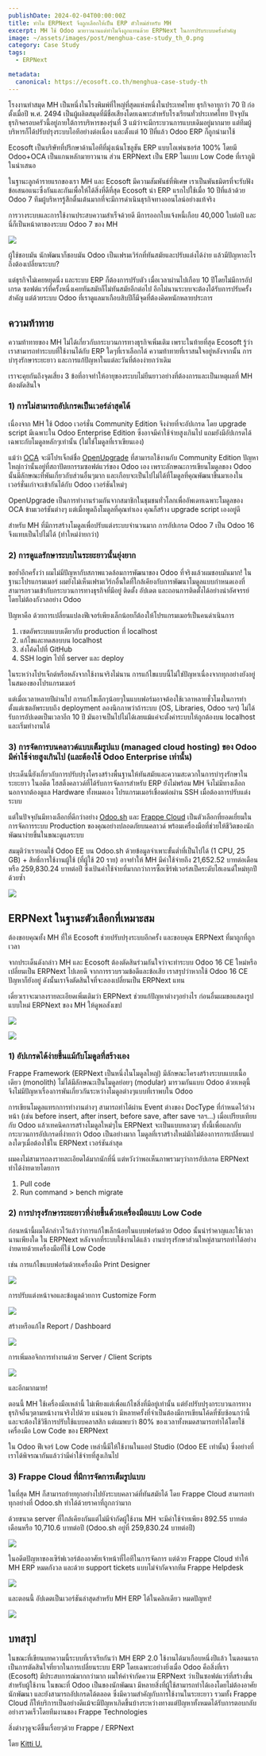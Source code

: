 ```yaml
---
publishDate: 2024-02-04T00:00:00Z
title: ทำไม ERPNext จึงถูกเลือกให้เป็น ERP ตัวใหม่สำหรับ MH
excerpt: MH ใช้ Odoo มายาวนานแต่ทำไมจึงถูกแทนด้วย ERPNext ในการปรับระบบครั้งสำคัญ
image: ~/assets/images/post/menghua-case-study_th_0.png
category: Case Study
tags:
  - ERPNext

metadata:
  canonical: https://ecosoft.co.th/menghua-case-study-th
---
```


โรงงานทำสมุด MH เป็นหนึ่งในโรงพิมพ์ที่ใหญ่ที่สุดแห่งหนึ่งในประเทศไทย ธุรกิจอายุกว่า 70 ​​ปี ก่อตั้งเมื่อปี พ.ศ. 2494 เป็นผู้ผลิตสมุดที่มีชื่อเสียงโดยเฉพาะสำหรับโรงเรียนทั่วประเทศไทย ปัจจุบันธุรกิจครอบครัวนี้อยู่ภายใต้การบริหารของรุ่นที่ 3 แม้ว่าจะมีกระบวนการแบบเดิมอยู่มากมาย แต่ทีมผู้บริหารก็ได้ปรับปรุงระบบไอทีอย่างต่อเนื่อง และตั้งแต่ 10 ปีที่แล้ว Odoo ERP ก็ถูกนำมาใช้

Ecosoft เป็นบริษัทที่ปรึกษาด้านไอทีที่มุ่งเน้นโซลูชัน ERP แบบโอเพ่นซอร์ส 100% โดยมี Odoo+OCA เป็นแกนหลักมายาวนาน ส่วน ERPNext เป็น ERP ในแบบ Low Code ที่เราภูมิในนำเสนอ

ในฐานะลูกค้ารายแรกของเรา MH และ Ecosoft มีความสัมพันธ์ที่พิเศษ เราเป็นพันธมิตรที่จะรับฟังข้อเสนอแนะซึ่งกันและกันเพื่อให้ได้สิ่งที่ดีที่สุด Ecosoft นำ ERP แรกไปใช้เมื่อ 10 ปีที่แล้วด้วย Odoo 7 ทีมผู้บริหารรู้สึกตื่นเต้นมากที่จะมีการดำเนินธุรกิจทางออนไลน์อย่างแท้จริง

การวางระบบและการใช้งานประสบความสำเร็จด้วยดี มีการออกใบแจ้งหนี้เกือบ 40,000 ใบต่อปี และนี่ก็เป็นหน้าตาของระบบ Odoo 7 ของ MH

![](~/assets/images/post/menghua-case-study_1.png)

ผู้ใช้ชอบมัน นักพัฒนาก็ชอบมัน Odoo เป็นเฟรมเวิร์กที่ทันสมัยและปรับแต่งได้ง่าย แล้วมีปัญหาอะไรถึงต้องเปลี่ยนระบบ?

แต่ธุรกิจไม่เคยหยุดนิ่ง และระบบ ERP ก็ต้องการปรับตัว เมื่อเวลาผ่านไปเกือบ 10 ปีโดยไม่มีการอัปเกรด ซอฟต์แวร์ที่ครั้งหนึ่งเคยทันสมัยก็ไม่ทันสมัยอีกต่อไป อีกไม่นานระบบจะต้องได้รับการปรับครั้งสำคัญ แต่ด้วยระบบ Odoo ที่เราดูแลมาเกือบสิบปีก็มีจุดที่ต้องคิดหนักหลายประการ

## ความท้าทาย

ความท้าทายของ MH ไม่ได้เกี่ยวกับกระบวนการทางธุรกิจเพิ่มเติม เพราะในท้ายที่สุด Ecosoft รู้ว่าเราสามารถทำระบบที่ใช้งานได้กับ ERP ใดๆที่เราเลือกได้ ความท้าทายที่เราสนใจอยู่หลังจากนั้น การบำรุงรักษาระยะยาว และการแก้ปัญหาในแต่ละวันที่ต้องง่ายกว่าเดิม

เราจะคุยกันถึงจุดเสี่ยง 3 ข้อที่อาจทำให้อายุของระบบไม่ยืนยาวอย่างที่ต้องการและเป็นเหตุผลที่ MH ต้องตัดสินใจ

### 1) การไม่สามารถอัปเกรดเป็นเวอร์ล่าสุดได้

เนื่องจาก MH ใช้ Odoo เวอร์ชั่น Community Edition จึงง่ายที่จะอัปเกรด โดย upgrade script มีเฉพาะใน Odoo Enterprise Edition ซึ่งอาจมีค่าใช้จ่ายสูงเกินไป แถมยังมีอัปเกรดได้เฉพาะกับโมดูลหลักๆเท่านั้น (ไม่ใช่โมดูลที่เราเขียนเอง)

แม้ว่า <a href="https://odoo-community.org">OCA</a> จะมีโปรเจ็กต์ชื่อ <a href="https://github.com/OCA/OpenUpgrade">OpenUpgrade</a> ที่สามารถใช้งานกับ Community Edition ปัญหาใหญ่กว่านั้นอยู่ที่สถาปัตยกรรมซอฟต์แวร์ของ Odoo เอง เพราะลักษณะการเขียนโมดูลของ Odoo นั้นมีลักษณะที่พันเกี่ยวกับส่วนอื่นๆมาก และเกือบจะเป็นไปไม่ได้ที่โมดูลที่คุณพัฒนาขึ้นมาเองในเวอร์ชั่นเก่าจะเข้ากันได้กับ Odoo เวอร์ชันใหม่ๆ

OpenUpgrade เป็นการทำงานร่วมกันจากสมาชิกในชุมชนทั่วโลกเพื่ออัพเดทเฉพาะโมดูลของ OCA ข้ามเวอร์ชันต่างๆ แต่เมื่อพูดถึงโมดูลที่คุณทำเอง คุณก็สร้าง upgrade script เองอยู่ดี

สำหรับ MH ที่มีการสร้างโมดูลเพื่อปรับแต่งระบบจำนวนมาก การอัปเกรด Odoo 7 เป็น Odoo 16 จึงแทบเป็นไปไม่ได้ (ทำใหม่ง่ายกว่า)

### 2) การดูแลรักษาระบบในระยะยาวนั้นยุ่งยาก

ขอย้ำอีกครั้งว่า ผมไม่มีปัญหากับสภาพแวดล้อมการพัฒนาของ Odoo ที่จริงแล้วผมชอบมันมาก! ในฐานะโปรแกรมเมอร์ ผมยังไม่เห็นเฟรมเวิร์กอื่นใดที่ใกล้เคียงกับการพัฒนาโมดูลแบบกำหนดเองที่สามารถรวมเข้ากับกระบวนการทางธุรกิจที่มีอยู่ ติดตั้ง อัปเดต และถอนการติดตั้งได้อย่างน่าอัศจรรย์โดยไม่ต้องกังวลอย่าง Odoo

ปัญหาคือ ด้วยการเปลี่ยนแปลงฟีเจอร์เพียงเล็กน้อยก็ต้องให้โปรแกรมเมอร์เป็นคนดำเนินการ

1. เซตอัพระบบแบบเดียวกับ production ที่ localhost
2. แก้ไขและทดสอบบน localhost
3. ส่งโค้ดไปที่ GitHub
4. SSH login ไปที่ server และ deploy

ในระหว่างโปรเจ็กต์หรือหลังจากใช้งานจริงไม่นาน การแก้ไขแบบนี้ไม่ใช่ปัญหาเนื่องจากทุกอย่างยังอยู่ในสมองของโปรแกรมเมอร์

แต่เมื่อเวลาหลายปีผ่านไป การแก้ไขเล็กๆน้อยๆในแบบฟอร์มอาจต้องใช้เวลาหลายชั่วโมงในการทำ ตั้งแต่เซตอัพระบบถึง deployment ลองนึกภาพว่าถ้าระบบ (OS, Libraries, Odoo ฯลฯ) ไม่ได้รับการอัปเดตเป็นเวลาอีก 10 ปี มันอาจเป็นไปไม่ได้เลยแม้แค่จะตั้งค่าระบบให้ถูกต้องบน localhost และเริ่มทำงานได้

### 3) การจัดการบนคลาวด์แบบเต็มรูปแบ (managed cloud hosting) ของ Odoo มีค่าใช้จ่ายสูงเกินไป (และต้องใช้ Odoo Enterprise เท่านั้น)

ประเด็นนี้ยังเกี่ยวกับการปรับปรุงโครงสร้างพื้นฐานให้ทันสมัยและความสะดวกในการบำรุงรักษาในระยะยาว ในอดีต โฮสติ้งคลาวด์ที่ได้รับการจัดการสำหรับ ERP ยังไม่พร้อม MH จึงไม่มีทางเลือกนอกจากต้องดูแล Hardware ทั้งหมดเอง โปรแกรมเมอร์เชื่อมต่อผ่าน SSH เมื่อต้องการปรับแต่งระบบ

แต่ในปัจจุบันมีทางเลือกที่ดีกว่าอย่าง <a href="https://www.odoo.sh">Odoo.sh</a> และ <a href="https://frappecloud.com/">Frappe Cloud</a> เป็นตัวเลือกที่ยอดเยี่ยมในการจัดการระบบ Production ของคุณอย่างปลอดภัยบนคลาวด์ พร้อมเครื่องมือที่ช่วยให้ชีวิตของนักพัฒนาง่ายขึ้นในขณะดูแลระบบ

สมมุติว่าเรายอมใช้ Odoo EE บน Odoo.sh ด้วยข้อมูลจำเพาะขั้นต่ำที่เป็นไปได้ (1 CPU, 25 GB) + สิทธิ์การใช้งานผู้ใช้ (ที่ผู้ใช้ 20 ราย) อาจทำให้ MH มีค่าใช้จ่ายถึง 21,652.52 บาทต่อเดือน หรือ 259,830.24 บาทต่อปี ซึ่งเป้นค่าใช้จ่ายที่มากกว่าการซื้อเซิร์ฟเวอร์สเป็คระดับไฮเอนด์ใหม่ทุกปีด้วยซ้ำ

![](~/assets/images/post/menghua-case-study_2.png)

## ERPNext ในฐานะตัวเลือกที่เหมาะสม

ต้องขอบคุณทั้ง MH ที่ให้ Ecosoft ช่วยปรับปรุงระบบอีกครั้ง และขอบคุณ ERPNext ที่มาถูกที่ถูกเวลา

จากประเด็นดังกล่าว MH และ Ecosoft ต้องตัดสินร่วมกันใจว่าจะทำระบบ Odoo 16 CE ใหม่หรือเปลี่ยนเป็น ERPNext ไปเลยดี จากการรวบรวมข้อดีและข้อเสีย เราสรุปว่าหากใช้ Odoo 16 CE ปัญหาก็ยังอยู่ ดังนั้นเราจึงตัดสินใจที่จะลองเปลี่ยนเป็น ERPNext แทน

เดี๋ยวเราจะมาลงรายละเอียดเพิ่มเติมว่า ERPNext ช่วยแก้ปัญหาต่างๆอย่างไร ก่อนอื่นผมขอแสดงรูปแบบใหม่ ERPNext ของ MH ให้ดูพอสังเขป

![](~/assets/images/post/menghua-case-study_3.png)

![](~/assets/images/post/menghua-case-study_4.png)

### 1) อัปเกรดได้ง่ายขึ้นแม้กับโมดูลที่สร้างเอง

Frappe Framework (ERPNext เป็นหนึ่งในโมดูลใหญ่) มีลักษณะโครงสร้างระบบแบบเนื้อเดียว (monolith) ไม่ได้มีลักษณะเป็นโมดูลย่อยๆ (modular) มารวมกันแบบ Odoo ด้วยเหตุนี้ จึงไม่มีปัญหาเรื่องการพันเกี่ยวกันระหว่างโมดูลต่างๆแบบที่เราพบใน Odoo

การเขียนโมดูลแทรกการทำงานต่างๆ สามารถทำได้ผ่าน Event ต่างของ DocType ที่กำหนดไว้ล่วงหน้า (เช่น before insert, after insert, before save, after save ฯลฯ...) เมื่อเปรียบเทียบกับ Odoo แล้วเทคนิคการสร้างโมดูลใหม่ๆใน ERPNext จะเป็นแบบหลวมๆ ทั้งนี้เพื่อแลกกับกระบวนการอัปเกรดที่ง่ายกว่า Odoo เป็นอย่างมาก โมดูลที่เราสร้างใหม่มักไม่ต้องการการเปลี่ยนแปลงใดๆเมื่อต้องใช้ใน ERPNext เวอร์ชันล่าสุด

ผมคงไม่สามารถลงรายละเอียดได้มากนักที่นี่ แต่หวังว่าพอเห็นภาพรวมๆว่าการอัปเกรด ERPNext ทำได้ง่ายดายโดยการ

1. Pull code
2. Run command > bench migrate

### 2) การบำรุงรักษาระยะยาวที่ง่ายขึ้นด้วยเครื่องมือแบบ Low Code

ก่อนหน้านี้ผมได้กล่าวไว้แล้วว่าการแก้ไขเล็กน้อยในแบบฟอร์มด้วย Odoo นั้นน่ารำคาญและใช้เวลานานเพียงใด ใน ERPNext หลังจากที่ระบบใช้งานได้แล้ว งานบำรุงรักษาส่วนใหญ่สามารถทำได้อย่างง่ายดายด้วยเครื่องมือที่ใช้ Low Code 

เช่น การแก้ไขแบบฟอร์มด้วยเครื่องมือ Print Designer

![](~/assets/images/post/menghua-case-study_5.png)

การปรับแต่งหน้าจอและข้อมูลด้วยการ Customize Form

![](~/assets/images/post/menghua-case-study_6.png)

สร้างหรือแก้ไข Report / Dashboard

![](~/assets/images/post/menghua-case-study_7.png)

การเพิ่มลอจิกการทำงานด้วย Server / Client Scripts

![](~/assets/images/post/menghua-case-study_8.png)

และอีกมากมาย!

ตอนนี้ MH ใช้เครื่องมือเหล่านี้ ไม่เพียงแต่เพื่อแก้ไขสิ่งที่มีอยู่เท่านั้น แต่ยังปรับปรุงกระบวนการทางธุรกิจอื่นๆตามหน้างานจริงไปด้วย แน่นอนว่า มีหลายครั้งที่จำเป็นต้องมีการเขียนโค้ดที่ซับซ้อนกว่านี้ และจะต้องใช้วิธีการปรับใช้แบบคลาสสิก แต่ผมพบว่า 80% ของเวลาทั้งหมดสามารถทำได้โดยใช้เครื่องมือ Low Code ของ ERPNext

ใน Odoo ฟีเจอร์ Low Code เหล่านี้มีให้ใช้งานในแอป Studio (Odoo EE เท่านั้น) ซึ่งอย่างที่เราได้พิจรณากันแล้วว่ามีค่าใช้จ่ายที่สูงเกินไป

### 3) Frappe Cloud ที่มีการจัดการเต็มรูปแบบ

ในที่สุด MH ก็สามารถย้ายทุกอย่างไปยังระบบคลาวด์ที่ทันสมัยได้ โดย Frappe Cloud สามารถทำทุกอย่างที่ Odoo.sh ทำได้ด้วยราคาที่ถูกกว่ามาก

ด้วยขนาด server ที่ใกล้เคียงกันแต่ไม่มีจำกัดผู้ใช้งาน MH จะมีค่าใช้จ่ายเพียง 892.55 บาทต่อเดือนหรือ 10,710.6 บาทต่อปี (Odoo.sh อยู่ที่ 259,830.24 บาทต่อปี)

![](~/assets/images/post/menghua-case-study_9.png)

ในอดีตปัญหาของเซิร์ฟเวอร์ต้องอาศัยเจ้าหน้าที่ไอทีในการจัดการ แต่ด้วย Frappe Cloud ทำให้ MH ERP หมดกังวล และด้วย support tickets แบบไม่จำกัดจากทีม Frappe Helpdesk

![](~/assets/images/post/menghua-case-study_10.png)

และตอนนี้ อัปเดตเป็นเวอร์ชันล่าสุดสำหรับ MH ERP ได้ในคลิกเดียว หมดปัญหา!

![](~/assets/images/post/menghua-case-study_11.png)

## บทสรุป

ในขณะที่เขียนบทความนี้ระบบที่เราเรียกันว่า MH ERP 2.0 ใช้งานได้มาเกือบหนึ่งปีแล้ว ในตอนแรกเป็นการตัดสินใจที่ยากในการเปลี่ยนระบบ ERP โดยเฉพาะอย่างยิ่งเมื่อ Odoo คือสิ่งที่เรา (Ecosoft) มีประสบการณ์มากกว่ามาก ผมให้คำจำกัดความ ERPNext ว่าเป็นซอฟต์แวร์ที่สร้างขึ้นสำหรับผู้ใช้งาน ในขณะที่ Odoo เป็นของนักพัฒนา มีหลายสิ่งที่ผู้ใช้สามารถทำได้เองโดยไม่ต้องอาศัยนักพัฒนา และยังสามารถอัปเกรดได้ตลอด ซึ่งมีความสำคัญกับการใช้งานในระยะยาว รวมทั้ง Frappe Cloud ก็ให้บริการเป็นอย่างดีแม้จะมีปัญหาเกิดขึ้นบ้างระหว่างทางแต่ปัญหาทั้งหมดได้รับการตอบกลับอย่างรวดเร็วโดยทีมงานของ Frappe Technologies

สิ่งต่างๆดูจะดีขึ้นเรื่อยๆด้วย Frappe / ERPNext

โดย <a href="https://x.com/@kittiup">Kitti U.</a>
